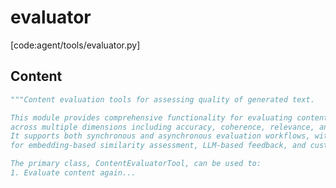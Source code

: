 # evaluator

[code:agent/tools/evaluator.py]

## Content

```python
"""Content evaluation tools for assessing quality of generated text.

This module provides comprehensive functionality for evaluating content quality
across multiple dimensions including accuracy, coherence, relevance, and completeness.
It supports both synchronous and asynchronous evaluation workflows, with capabilities
for embedding-based similarity assessment, LLM-based feedback, and custom evaluation metrics.

The primary class, ContentEvaluatorTool, can be used to:
1. Evaluate content again...
```